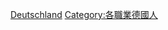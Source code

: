 {{Commonscat|Astronauts from Germany}}

[[Category:各國宇航員|Deutschland]]
[[Category:各職業德國人|Category:各職業德國人]]